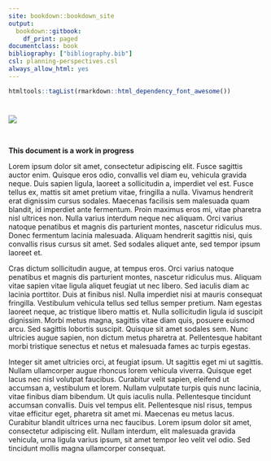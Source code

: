 ```yaml
---   
site: bookdown::bookdown_site
output:
  bookdown::gitbook:
    df_print: paged
documentclass: book
bibliography: ["bibliography.bib"]
csl: planning-perspectives.csl
always_allow_html: yes
---
```


```r
htmltools::tagList(rmarkdown::html_dependency_font_awesome())
```

# {-}

![](http://dhiglobal.com/wp-content/uploads/2016/07/placeholder.jpg)


<br>

<i class="fa fa-exclamation-triangle"></i> **This document is a work in progress**

Lorem ipsum dolor sit amet, consectetur adipiscing elit. Fusce sagittis auctor enim. Quisque eros odio, convallis vel diam eu, vehicula gravida neque. Duis sapien ligula, laoreet a sollicitudin a, imperdiet vel est. Fusce tellus ex, mattis sit amet pretium vitae, fringilla a nulla. Vivamus hendrerit erat dignissim cursus sodales. Maecenas facilisis sem malesuada quam blandit, id imperdiet ante fermentum. Proin maximus eros mi, vitae pharetra nisl ultrices non. Nulla varius interdum neque nec aliquam. Orci varius natoque penatibus et magnis dis parturient montes, nascetur ridiculus mus. Donec fermentum lacinia malesuada. Aliquam hendrerit sagittis nisi, quis convallis risus cursus sit amet. Sed sodales aliquet ante, sed tempor ipsum laoreet et.

Cras dictum sollicitudin augue, at tempus eros. Orci varius natoque penatibus et magnis dis parturient montes, nascetur ridiculus mus. Aliquam vitae sapien vitae ligula aliquet feugiat ut nec libero. Sed iaculis diam ac lacinia porttitor. Duis at finibus nisl. Nulla imperdiet nisi at mauris consequat fringilla. Vestibulum vehicula tellus sed tellus semper pretium. Nam egestas laoreet neque, ac tristique libero mattis et. Nulla sollicitudin ligula id suscipit dignissim. Morbi metus magna, sagittis vitae diam quis, posuere euismod arcu. Sed sagittis lobortis suscipit. Quisque sit amet sodales sem. Nunc ultricies augue sapien, non dictum metus pharetra at. Pellentesque habitant morbi tristique senectus et netus et malesuada fames ac turpis egestas.

Integer sit amet ultricies orci, at feugiat ipsum. Ut sagittis eget mi ut sagittis. Nullam ullamcorper augue rhoncus lorem vehicula viverra. Quisque eget lacus nec nisl volutpat faucibus. Curabitur velit sapien, eleifend ut accumsan a, vestibulum et lorem. Nullam vulputate turpis quis nunc lacinia, vitae finibus diam bibendum. Ut quis iaculis nulla. Pellentesque tincidunt accumsan convallis. Duis vel tempus elit. Pellentesque nisl risus, tempus vitae efficitur eget, pharetra sit amet mi. Maecenas eu metus lacus. Curabitur blandit ultrices urna nec faucibus. Lorem ipsum dolor sit amet, consectetur adipiscing elit. Nullam interdum, elit malesuada gravida vehicula, urna ligula varius ipsum, sit amet tempor leo velit vel odio. Sed tincidunt mollis magna ullamcorper consequat.
